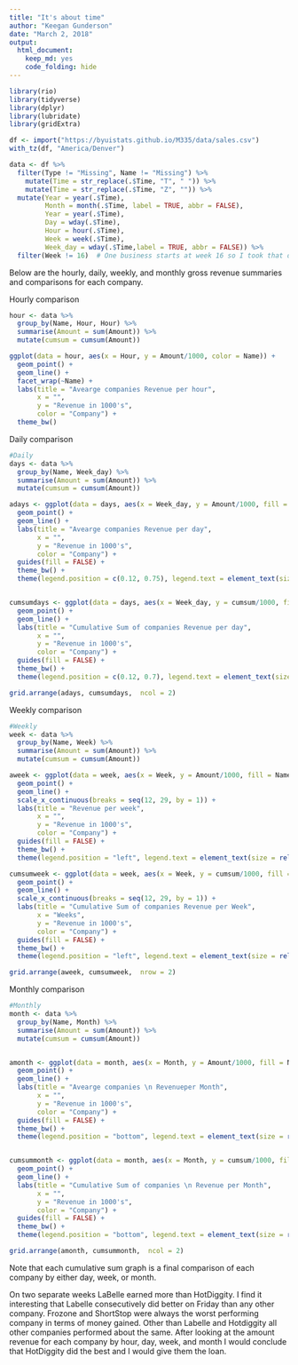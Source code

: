 ```yaml
---
title: "It's about time"
author: "Keegan Gunderson"
date: "March 2, 2018"
output: 
  html_document: 
    keep_md: yes
    code_folding: hide
---
```


```r
library(rio)
library(tidyverse)
library(dplyr)
library(lubridate)
library(gridExtra)

df <- import("https://byuistats.github.io/M335/data/sales.csv")
with_tz(df, "America/Denver")

```


```r
data <- df %>%
  filter(Type != "Missing", Name != "Missing") %>% 
    mutate(Time = str_replace(.$Time, "T", " ")) %>%
    mutate(Time = str_replace(.$Time, "Z", "")) %>% 
  mutate(Year = year(.$Time), 
         Month = month(.$Time, label = TRUE, abbr = FALSE),
         Year = year(.$Time),
         Day = wday(.$Time),
         Hour = hour(.$Time),
         Week = week(.$Time),
         Week_day = wday(.$Time,label = TRUE, abbr = FALSE)) %>%
  filter(Week != 16)  # One business starts at week 16 so I took that data out 

```
Below are the hourly, daily, weekly, and monthly gross revenue summaries and comparisons for each company.

Hourly comparison 
```r

hour <- data %>%
  group_by(Name, Hour, Hour) %>% 
  summarise(Amount = sum(Amount)) %>% 
  mutate(cumsum = cumsum(Amount))

ggplot(data = hour, aes(x = Hour, y = Amount/1000, color = Name)) +
  geom_point() +
  geom_line() +
  facet_wrap(~Name) +
  labs(title = "Avearge companies Revenue per hour",
       x = "",
       y = "Revenue in 1000's",
       color = "Company") +
  theme_bw()


```

Daily comparison
```r
#Daily
days <- data %>%
  group_by(Name, Week_day) %>% 
  summarise(Amount = sum(Amount)) %>% 
  mutate(cumsum = cumsum(Amount))

adays <- ggplot(data = days, aes(x = Week_day, y = Amount/1000, fill = Name, color = Name,  group = Name)) +
  geom_point() +
  geom_line() +
  labs(title = "Avearge companies Revenue per day",
       x = "",
       y = "Revenue in 1000's",
       color = "Company") +
  guides(fill = FALSE) +
  theme_bw() +
  theme(legend.position = c(0.12, 0.75), legend.text = element_text(size = rel(.70)), axis.text.x = element_text(angle = 45, hjust = 1)) 


cumsumdays <- ggplot(data = days, aes(x = Week_day, y = cumsum/1000, fill = Name, color = Name,  group = Name)) +
  geom_point() +
  geom_line() +
  labs(title = "Cumulative Sum of companies Revenue per day",
       x = "",
       y = "Revenue in 1000's",
       color = "Company") +
  guides(fill = FALSE) +
  theme_bw() +
  theme(legend.position = c(0.12, 0.7), legend.text = element_text(size = rel(.70)), axis.text.x = element_text(angle = 45, hjust = 1))

grid.arrange(adays, cumsumdays,  ncol = 2)
```

Weekly comparison 
```r
#Weekly 
week <- data %>% 
  group_by(Name, Week) %>% 
  summarise(Amount = sum(Amount)) %>% 
  mutate(cumsum = cumsum(Amount))

aweek <- ggplot(data = week, aes(x = Week, y = Amount/1000, fill = Name, color = Name,  group = Name)) +
  geom_point() +
  geom_line() +
  scale_x_continuous(breaks = seq(12, 29, by = 1)) +
  labs(title = "Revenue per week",
       x = "",
       y = "Revenue in 1000's",
       color = "Company") +
  guides(fill = FALSE) +
  theme_bw() +
  theme(legend.position = "left", legend.text = element_text(size = rel(.65))) 

cumsumweek <- ggplot(data = week, aes(x = Week, y = cumsum/1000, fill = Name, color = Name)) +
  geom_point() +
  geom_line() +
  scale_x_continuous(breaks = seq(12, 29, by = 1)) +
  labs(title = "Cumulative Sum of companies Revenue per Week",
       x = "Weeks",
       y = "Revenue in 1000's",
       color = "Company") +
  guides(fill = FALSE) +
  theme_bw() +
  theme(legend.position = "left", legend.text = element_text(size = rel(.65)))

grid.arrange(aweek, cumsumweek,  nrow = 2)

```

Monthly comparison 
```r
#Monthly
month <- data %>% 
  group_by(Name, Month) %>% 
  summarise(Amount = sum(Amount)) %>% 
  mutate(cumsum = cumsum(Amount))


amonth <- ggplot(data = month, aes(x = Month, y = Amount/1000, fill = Name, color = Name,  group = Name)) +
  geom_point() +
  geom_line() +
  labs(title = "Avearge companies \n Revenueper Month",
       x = "",
       y = "Revenue in 1000's",
       color = "Company") +
  guides(fill = FALSE) +
  theme_bw() +
  theme(legend.position = "bottom", legend.text = element_text(size = rel(.65))) 


cumsummonth <- ggplot(data = month, aes(x = Month, y = cumsum/1000, fill = Name, color = Name,  group = Name)) +
  geom_point() +
  geom_line() +
  labs(title = "Cumulative Sum of companies \n Revenue per Month",
       x = "",
       y = "Revenue in 1000's",
       color = "Company") +
  guides(fill = FALSE) +
  theme_bw() +
  theme(legend.position = "bottom", legend.text = element_text(size = rel(.65)))

grid.arrange(amonth, cumsummonth,  ncol = 2)


```

Note that each cumulative sum graph is a final comparison of each company by either day, week, or month. 

On two separate weeks LaBelle earned more than HotDiggity. I find it interesting that Labelle consecutively did better on Friday than any other company. Frozone and ShortStop were always the worst performing company in terms of money gained. Other than Labelle and Hotdiggity all other companies performed about the same. After looking at the amount revenue for each company by hour, day, week, and month I would conclude that HotDiggity did the best and I would give them the loan.
